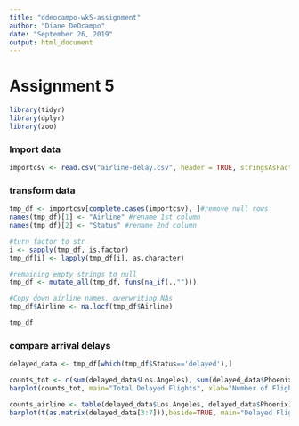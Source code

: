 ```yaml
---
title: "ddeocampo-wk5-assignment"
author: "Diane DeOcampo"
date: "September 26, 2019"
output: html_document
---
```


# Assignment 5
```r
library(tidyr)
library(dplyr)
library(zoo)
```

### Import data
```r
importcsv <- read.csv("airline-delay.csv", header = TRUE, stringsAsFactors = FALSE)
```

### transform data
```r
tmp_df <- importcsv[complete.cases(importcsv), ]#remove null rows
names(tmp_df)[1] <- "Airline" #rename 1st column
names(tmp_df)[2] <- "Status" #rename 2nd column

#turn factor to str
i <- sapply(tmp_df, is.factor)
tmp_df[i] <- lapply(tmp_df[i], as.character)

#remaining empty strings to null
tmp_df <- mutate_all(tmp_df, funs(na_if(.,"")))

#Copy down airline names, overwriting NAs
tmp_df$Airline <- na.locf(tmp_df$Airline)

tmp_df
```

### compare arrival delays
```r
delayed_data <- tmp_df[which(tmp_df$Status=='delayed'),]

counts_tot <- c(sum(delayed_data$Los.Angeles), sum(delayed_data$Phoenix), sum(delayed_data$San.Diego), sum(delayed_data$San.Francisco), sum(delayed_data$Seattle))
barplot(counts_tot, main="Total Delayed Flights", xlab="Number of Flights by City", names.arg = names(tmp_df[3:7]), col=c("yellow","red","blue","green","purple"))

counts_airline <- table(delayed_data$Los.Angeles, delayed_data$Phoenix)
barplot(t(as.matrix(delayed_data[3:7])),beside=TRUE, main="Delayed Flights", xlab="Number of Flights by Airline", col=c("yellow","red","blue","green","purple"), names.arg = delayed_data$Airline, legend = names(delayed_data[3:7]))
```